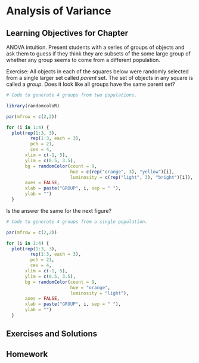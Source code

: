 # Analysis of Variance {#ch.anova}

## Learning Objectives for Chapter


ANOVA intuition. Present students with a series of groups of objects and ask them to guess if they think they are subsets of the some large group of whether any group seems to come from a different population.

Exercise: All objects in each of the squares below were randomly selected from a single larger set called  *parent* set. The set of objects in any square is called a *group*. Does it look like all groups have the same parent set?

```r

# Code to generate 4 groups from two populations.

library(randomcoloR)

par(mfrow = c(2,2))

for (i in 1:4) {
  plot(rep(1:3, 3), 
         rep(1:3, each = 3),
         pch = 21,
         cex = 4,
       xlim = c(-1, 5), 
       ylim = c(0.5, 3.5),
       bg = randomColor(count = 9, 
                        hue = c(rep("orange", 3), "yellow")[i], 
                        luminosity = c(rep("light", 3), "bright")[i]), 
       axes = FALSE,
       xlab = paste("GROUP", i, sep = " "), 
       ylab = "")
  }

```

Is the answer the same for the next figure?

```r

# Code to generate 4 groups from a single population.

par(mfrow = c(2,2))

for (i in 1:4) {
  plot(rep(1:3, 3), 
         rep(1:3, each = 3),
         pch = 21,
         cex = 4,
       xlim = c(-1, 5), 
       ylim = c(0.5, 3.5),
       bg = randomColor(count = 9, 
                        hue = "orange", 
                        luminosity = "light"), 
       axes = FALSE,
       xlab = paste("GROUP", i, sep = " "), 
       ylab = "")
  }


```


## Exercises and Solutions

## Homework

